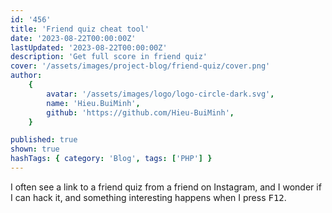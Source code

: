 ```yaml
---
id: '456'
title: 'Friend quiz cheat tool'
date: '2023-08-22T00:00:00Z'
lastUpdated: '2023-08-22T00:00:00Z'
description: 'Get full score in friend quiz'
cover: '/assets/images/project-blog/friend-quiz/cover.png'
author:
    {
        avatar: '/assets/images/logo/logo-circle-dark.svg',
        name: 'Hieu.BuiMinh',
        github: 'https://github.com/Hieu-BuiMinh',
    }

published: true
shown: true
hashTags: { category: 'Blog', tags: ['PHP'] }
---
```


I often see a link to a friend quiz from a friend on Instagram, and I wonder if I can hack it, and something interesting happens when I press <kbd>F12</kbd>.
